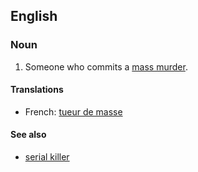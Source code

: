 ==English==

===Noun===
{{en-noun|sg=[[mass]] [[murderer]]}}

# Someone who commits a [[mass murder]].

====Translations====
*French: [[tueur de masse]] {{m}}

====See also====
*[[serial killer]]